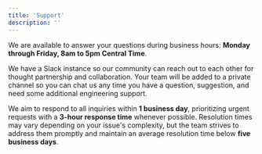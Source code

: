 ```yaml
---
title: 'Support'
description: ''
---
```


We are available to answer your questions during business hours: **Monday through Friday, 8am to 5pm Central Time**.

We have a Slack instance so our community can reach out to each other for thought partnership and collaboration. Your team will be added to a private channel so you can chat us any time you have a question, suggestion, and need some additional engineering support.

We aim to respond to all inquiries within **1 business day**, prioritizing urgent requests with a **3-hour response time** whenever possible. Resolution times may vary depending on your issue's complexity, but the team strives to address them promptly and maintain an average resolution time below **five business days**.